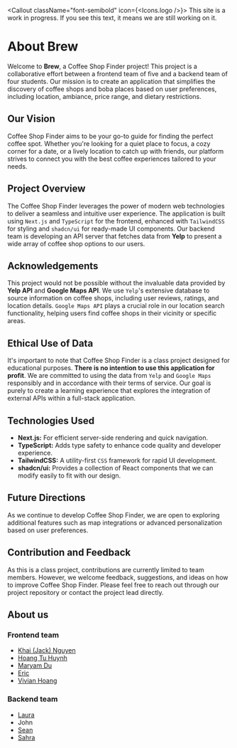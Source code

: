 <Callout className="font-semibold" icon={<Icons.logo />}>
  This site is a work in progress. If you see this text, it means we are still
  working on it.
</Callout>

# About Brew

Welcome to **Brew**, a Coffee Shop Finder project! This project is a collaborative effort between a frontend team of five and a backend team of four students. Our mission is to create an application that simplifies the discovery of coffee shops and boba places based on user preferences, including location, ambiance, price range, and
dietary restrictions.

## Our Vision

Coffee Shop Finder aims to be your go-to guide for finding the perfect coffee spot. Whether you're looking for a quiet place to focus, a cozy corner for a date, or a lively location to catch up with friends, our platform strives to connect you with the best coffee experiences tailored to your needs.

## Project Overview

The Coffee Shop Finder leverages the power of modern web technologies to deliver a seamless and intuitive user experience. The application is built using `Next.js` and `TypeScript` for the frontend, enhanced with `TailwindCSS` for styling and `shadcn/ui` for ready-made UI components. Our backend team is developing an API server that fetches data from **Yelp** to present a wide array of coffee shop options to our users.

## Acknowledgements

This project would not be possible without the invaluable data provided by **Yelp API** and **Google Maps API**. We use `Yelp`'s extensive database to source information on coffee shops, including user reviews, ratings, and location details. `Google Maps API` plays a crucial role in our location search functionality, helping users find coffee shops in their vicinity or specific areas.

## Ethical Use of Data

It's important to note that Coffee Shop Finder is a class project designed for educational purposes. **There is no intention to use this application for profit**. We are committed to using the data from `Yelp` and `Google Maps` responsibly and in accordance with their terms of service. Our goal is purely to create a learning experience that explores the integration of external APIs within a full-stack application.

## Technologies Used

- **Next.js:** For efficient server-side rendering and quick navigation.
- **TypeScript:** Adds type safety to enhance code quality and developer experience.
- **TailwindCSS:** A utility-first `CSS` framework for rapid UI development.
- **shadcn/ui:** Provides a collection of React components that we can modify easily to fit with our design.

## Future Directions

As we continue to develop Coffee Shop Finder, we are open to exploring additional features such as map integrations or advanced personalization based on user preferences.

## Contribution and Feedback

As this is a class project, contributions are currently limited to team members. However, we welcome feedback, suggestions, and ideas on how to improve Coffee Shop Finder. Please feel free to reach out through our project repository or contact the project lead directly.

## About us

### Frontend team

- [Khai (Jack) Nguyen](https://github.com/bluesimp1102)
- [Hoang Tu Huynh](https://github.com/hoangtuhuynh)
- [Maryam Du](https://github.com/MaryamDu)
- [Eric](https://github.com/Ericcyyyy)
- [Vivian Hoang](https://github.com/vivhoang84)

### Backend team

- [Laura](https://github.com/lmsiu)
- John
- [Sean](https://github.com/RakkiiCB)
- [Sahra](https://github.com/shchoe2598)
